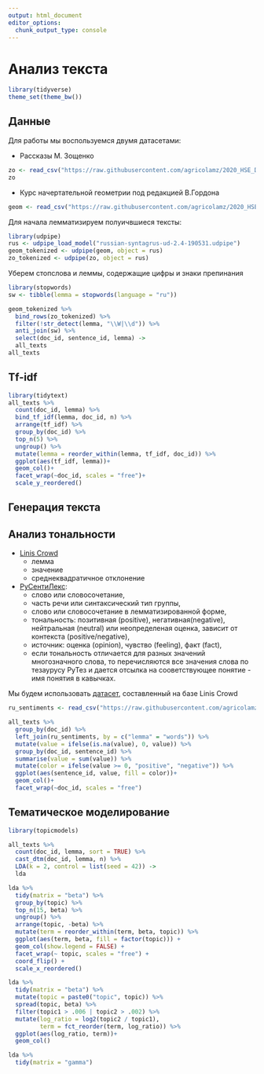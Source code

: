 ```yaml
---
output: html_document
editor_options: 
  chunk_output_type: console
---
```

# Анализ текста

```r
library(tidyverse)
theme_set(theme_bw())
```

## Данные

Для работы мы воспользуемся двумя датасетами:

* Рассказы М. Зощенко

```r
zo <- read_csv("https://raw.githubusercontent.com/agricolamz/2020_HSE_DPO/master/data/zoshenko.csv")
zo
```

* Курс начертательной геометрии под редакцией В.Гордона

```r
geom <- read_csv("https://raw.githubusercontent.com/agricolamz/2020_HSE_DPO/master/data/gordon_geometry.csv")
```

Для начала лемматизируем полуичвшиеся тексты:

```r
library(udpipe)
rus <- udpipe_load_model("russian-syntagrus-ud-2.4-190531.udpipe")
geom_tokenized <- udpipe(geom, object = rus)
zo_tokenized <- udpipe(zo, object = rus)
```

Уберем стопслова и леммы, содержащие цифры и знаки препинания

```r
library(stopwords)
sw <- tibble(lemma = stopwords(language = "ru"))

geom_tokenized %>% 
  bind_rows(zo_tokenized) %>% 
  filter(!str_detect(lemma, "\\W|\\d")) %>% 
  anti_join(sw) %>% 
  select(doc_id, sentence_id, lemma) ->
  all_texts
all_texts
```

## Tf-idf

```r
library(tidytext)
all_texts %>% 
  count(doc_id, lemma) %>% 
  bind_tf_idf(lemma, doc_id, n) %>% 
  arrange(tf_idf) %>% 
  group_by(doc_id) %>% 
  top_n(5) %>% 
  ungroup() %>% 
  mutate(lemma = reorder_within(lemma, tf_idf, doc_id)) %>% 
  ggplot(aes(tf_idf, lemma))+
  geom_col()+
  facet_wrap(~doc_id, scales = "free")+
  scale_y_reordered()
```


## Генерация текста

## Анализ тональности

* [Linis Crowd](http://linis-crowd.org/)
    * лемма
    * значение
    * среднеквадратичное отклонение
* [РуСентиЛекс](http://www.labinform.ru/pub/rusentilex/index.htm):
    * слово или словосочетание,
    * часть речи или синтаксический тип группы,
    * слово или словосочетание в лемматизированной форме, 
    * тональность: позитивная (positive), негативная(negative), нейтральная (neutral) или неопределеная оценка, зависит от контекста (positive/negative),
    * источник: оценка (opinion), чувство (feeling), факт (fact),
    * если тональность отличается для разных значений многозначного слова, то перечисляются все значения слова по тезаурусу РуТез и дается отсылка на сооветствующее понятие - имя понятия в кавычках.

Мы будем использовать [датасет](https://raw.githubusercontent.com/agricolamz/2020_HSE_DPO/master/data/ru_sentiment_linis-crowd.csv), составленный на базе Linis Crowd

```r
ru_sentiments <- read_csv("https://raw.githubusercontent.com/agricolamz/2020_HSE_DPO/master/data/ru_sentiment_linis-crowd.csv")

all_texts %>% 
  group_by(doc_id) %>% 
  left_join(ru_sentiments, by = c("lemma" = "words")) %>% 
  mutate(value = ifelse(is.na(value), 0, value)) %>% 
  group_by(doc_id, sentence_id) %>% 
  summarise(value = sum(value)) %>% 
  mutate(color = ifelse(value >= 0, "positive", "negative")) %>% 
  ggplot(aes(sentence_id, value, fill = color))+
  geom_col()+
  facet_wrap(~doc_id, scales = "free")
```


## Тематическое моделирование

```r
library(topicmodels)

all_texts %>% 
  count(doc_id, lemma, sort = TRUE) %>%   
  cast_dtm(doc_id, lemma, n) %>% 
  LDA(k = 2, control = list(seed = 42)) ->
  lda

lda %>% 
  tidy(matrix = "beta") %>% 
  group_by(topic) %>%
  top_n(15, beta) %>%
  ungroup() %>%
  arrange(topic, -beta) %>% 
  mutate(term = reorder_within(term, beta, topic)) %>%
  ggplot(aes(term, beta, fill = factor(topic))) +
  geom_col(show.legend = FALSE) +
  facet_wrap(~ topic, scales = "free") +
  coord_flip() +
  scale_x_reordered()

lda %>% 
  tidy(matrix = "beta") %>% 
  mutate(topic = paste0("topic", topic)) %>%
  spread(topic, beta) %>%
  filter(topic1 > .006 | topic2 > .002) %>%
  mutate(log_ratio = log2(topic2 / topic1),
         term = fct_reorder(term, log_ratio)) %>% 
  ggplot(aes(log_ratio, term))+
  geom_col()

lda %>% 
  tidy(matrix = "gamma") 
```


